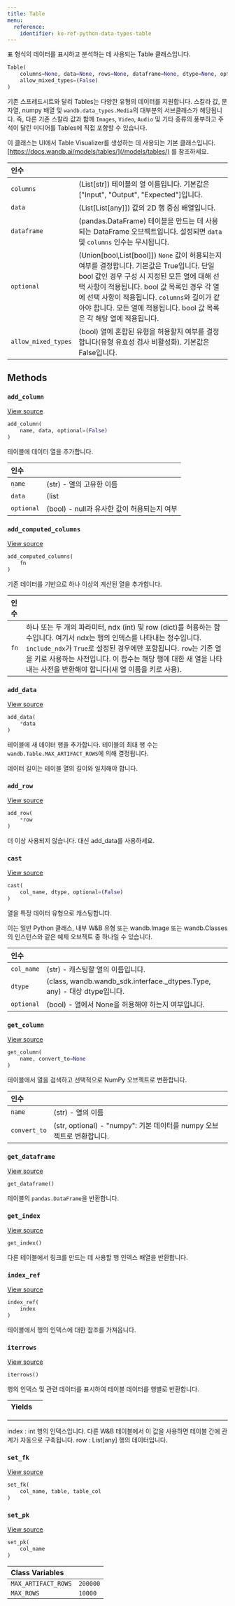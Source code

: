 ```yaml
---
title: Table
menu:
  reference:
    identifier: ko-ref-python-data-types-table
---
```


<Card title="View the source code" href="https://www.github.com/wandb/wandb/tree/637bddf198525810add5804059001b1b319d6ad1/wandb/sdk/data_types/table.py#L183-L909" icon="github"/>

표 형식의 데이터를 표시하고 분석하는 데 사용되는 Table 클래스입니다.

```python
Table(
    columns=None, data=None, rows=None, dataframe=None, dtype=None, optional=(True),
    allow_mixed_types=(False)
)
```

기존 스프레드시트와 달리 Tables는 다양한 유형의 데이터를 지원합니다. 스칼라 값, 문자열, numpy 배열 및 `wandb.data_types.Media`의 대부분의 서브클래스가 해당됩니다.
즉, 다른 기존 스칼라 값과 함께 `Images`, `Video`, `Audio` 및 기타 종류의 풍부하고 주석이 달린 미디어를 Tables에 직접 포함할 수 있습니다.

이 클래스는 UI에서 Table Visualizer를 생성하는 데 사용되는 기본 클래스입니다. [https://docs.wandb.ai/models/tables/](/models/tables/) 를 참조하세요.

| 인수 |  |
| :--- | :--- |
|  `columns` |  (List[str]) 테이블의 열 이름입니다. 기본값은 ["Input", "Output", "Expected"]입니다. |
|  `data` |  (List[List[any]]) 값의 2D 행 중심 배열입니다. |
|  `dataframe` |  (pandas.DataFrame) 테이블을 만드는 데 사용되는 DataFrame 오브젝트입니다. 설정되면 `data` 및 `columns` 인수는 무시됩니다. |
|  `optional` |  (Union[bool,List[bool]]) `None` 값이 허용되는지 여부를 결정합니다. 기본값은 True입니다. 단일 bool 값인 경우 구성 시 지정된 모든 열에 대해 선택 사항이 적용됩니다. bool 값 목록인 경우 각 열에 선택 사항이 적용됩니다. `columns`와 길이가 같아야 합니다. 모든 열에 적용됩니다. bool 값 목록은 각 해당 열에 적용됩니다. |
|  `allow_mixed_types` |  (bool) 열에 혼합된 유형을 허용할지 여부를 결정합니다(유형 유효성 검사 비활성화). 기본값은 False입니다. |

## Methods

### `add_column`

[View source](https://www.github.com/wandb/wandb/tree/637bddf198525810add5804059001b1b319d6ad1/wandb/sdk/data_types/table.py#L797-L836)

```python
add_column(
    name, data, optional=(False)
)
```

테이블에 데이터 열을 추가합니다.

| 인수 |  |
| :--- | :--- |
|  `name` |  (str) - 열의 고유한 이름 |
|  `data` |  (list | np.array) - 동종 데이터 열 |
|  `optional` |  (bool) - null과 유사한 값이 허용되는지 여부 |

### `add_computed_columns`

[View source](https://www.github.com/wandb/wandb/tree/637bddf198525810add5804059001b1b319d6ad1/wandb/sdk/data_types/table.py#L887-L909)

```python
add_computed_columns(
    fn
)
```

기존 데이터를 기반으로 하나 이상의 계산된 열을 추가합니다.

| 인수 |  |
| :--- | :--- |
|  `fn` |  하나 또는 두 개의 파라미터, ndx (int) 및 row (dict)를 허용하는 함수입니다. 여기서 ndx는 행의 인덱스를 나타내는 정수입니다. `include_ndx`가 `True`로 설정된 경우에만 포함됩니다. `row`는 기존 열을 키로 사용하는 사전입니다. 이 함수는 해당 행에 대한 새 열을 나타내는 사전을 반환해야 합니다(새 열 이름을 키로 사용). |

### `add_data`

[View source](https://www.github.com/wandb/wandb/tree/637bddf198525810add5804059001b1b319d6ad1/wandb/sdk/data_types/table.py#L423-L456)

```python
add_data(
    *data
)
```

테이블에 새 데이터 행을 추가합니다. 테이블의 최대 행 수는 `wandb.Table.MAX_ARTIFACT_ROWS`에 의해 결정됩니다.

데이터 길이는 테이블 열의 길이와 일치해야 합니다.

### `add_row`

[View source](https://www.github.com/wandb/wandb/tree/637bddf198525810add5804059001b1b319d6ad1/wandb/sdk/data_types/table.py#L418-L421)

```python
add_row(
    *row
)
```

더 이상 사용되지 않습니다. 대신 add_data를 사용하세요.

### `cast`

[View source](https://www.github.com/wandb/wandb/tree/637bddf198525810add5804059001b1b319d6ad1/wandb/sdk/data_types/table.py#L315-L371)

```python
cast(
    col_name, dtype, optional=(False)
)
```

열을 특정 데이터 유형으로 캐스팅합니다.

이는 일반 Python 클래스, 내부 W&B 유형 또는
wandb.Image 또는 wandb.Classes의 인스턴스와 같은 예제 오브젝트 중 하나일 수 있습니다.

| 인수 |  |
| :--- | :--- |
|  `col_name` |  (str) - 캐스팅할 열의 이름입니다. |
|  `dtype` |  (class, wandb.wandb_sdk.interface._dtypes.Type, any) - 대상 dtype입니다. |
|  `optional` |  (bool) - 열에서 None을 허용해야 하는지 여부입니다. |

### `get_column`

[View source](https://www.github.com/wandb/wandb/tree/637bddf198525810add5804059001b1b319d6ad1/wandb/sdk/data_types/table.py#L838-L861)

```python
get_column(
    name, convert_to=None
)
```

테이블에서 열을 검색하고 선택적으로 NumPy 오브젝트로 변환합니다.

| 인수 |  |
| :--- | :--- |
|  `name` |  (str) - 열의 이름 |
|  `convert_to` |  (str, optional) - "numpy": 기본 데이터를 numpy 오브젝트로 변환합니다. |

### `get_dataframe`

[View source](https://www.github.com/wandb/wandb/tree/637bddf198525810add5804059001b1b319d6ad1/wandb/sdk/data_types/table.py#L872-L878)

```python
get_dataframe()
```

테이블의 `pandas.DataFrame`을 반환합니다.

### `get_index`

[View source](https://www.github.com/wandb/wandb/tree/637bddf198525810add5804059001b1b319d6ad1/wandb/sdk/data_types/table.py#L863-L870)

```python
get_index()
```

다른 테이블에서 링크를 만드는 데 사용할 행 인덱스 배열을 반환합니다.

### `index_ref`

[View source](https://www.github.com/wandb/wandb/tree/637bddf198525810add5804059001b1b319d6ad1/wandb/sdk/data_types/table.py#L880-L885)

```python
index_ref(
    index
)
```

테이블에서 행의 인덱스에 대한 참조를 가져옵니다.

### `iterrows`

[View source](https://www.github.com/wandb/wandb/tree/637bddf198525810add5804059001b1b319d6ad1/wandb/sdk/data_types/table.py#L674-L688)

```python
iterrows()
```

행의 인덱스 및 관련 데이터를 표시하여 테이블 데이터를 행별로 반환합니다.

| Yields |  |
| :--- | :--- |

***

index : int
행의 인덱스입니다. 다른 W&B 테이블에서 이 값을 사용하면
테이블 간에 관계가 자동으로 구축됩니다.
row : List[any]
행의 데이터입니다.

### `set_fk`

[View source](https://www.github.com/wandb/wandb/tree/637bddf198525810add5804059001b1b319d6ad1/wandb/sdk/data_types/table.py#L695-L699)

```python
set_fk(
    col_name, table, table_col
)
```

### `set_pk`

[View source](https://www.github.com/wandb/wandb/tree/637bddf198525810add5804059001b1b319d6ad1/wandb/sdk/data_types/table.py#L690-L693)

```python
set_pk(
    col_name
)
```

| Class Variables |  |
| :--- | :--- |
|  `MAX_ARTIFACT_ROWS`<a id="MAX_ARTIFACT_ROWS"></a> |  `200000` |
|  `MAX_ROWS`<a id="MAX_ROWS"></a> |  `10000` |
